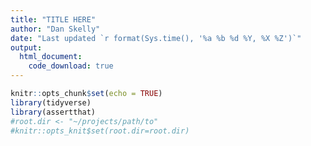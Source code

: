 ```yaml
---
title: "TITLE HERE"
author: "Dan Skelly"
date: "Last updated `r format(Sys.time(), '%a %b %d %Y, %X %Z')`"
output:
  html_document:
    code_download: true
---
```


```r
knitr::opts_chunk$set(echo = TRUE)
library(tidyverse)
library(assertthat)
#root.dir <- "~/projects/path/to"
#knitr::opts_knit$set(root.dir=root.dir)
```

